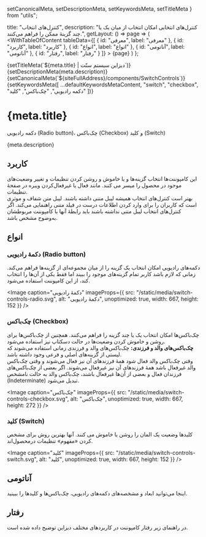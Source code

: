   setCanonicalMeta,
  setDescriptionMeta,
  setKeywordsMeta,
  setTitleMeta
} from "utils";

  title: "کنترل‌های‌ انتخاب",
  description:
    "کنترل‌های انتخابی امکان انتخاب از میان یک یا چند گزینهٔ ممکن را فراهم می‌کنند.",
  getLayout: () => page =>
    (
      <WithTableOfContent
        tableData={[
          { id: "معرفی", label: "معرفی" },
          { id: "کاربرد", label: "کاربرد" },
          { id: "انواع", label: "انواع" },
          { id: "آناتومی", label: "آناتومی" },
          { id: "رفتار", label: "رفتار" }
        ]}
      >
        {page}
      </WithTableOfContent>
    )
};

<Head>
  {setTitleMeta(`${meta.title} | دیزاین سیستم سنّت`)}
  {setDescriptionMeta(meta.description)}
  {setCanonicalMeta(`${siteFullAddress}/components/SwitchControls`)}
  {setKeywordsMeta([
    ...defaultKeywordsMetaContent,
    "switch",
    "checkbox",
    "دکمه رادیویی",
    "چک‌باکس‌",
    "کلید"
  ])}
</Head>

<h1>
  <span>{meta.title}</span>
  <AnchorButton anchorId="معرفی" />
</h1>

<p data-subtitle>
  دکمه‌‌ رادیویی (Radio button)، ‌چک‌باکس‌ (Checkbox) و کلید (Switch)
</p>

<p>{meta.description}</p>

<h2>
  <span>کاربرد</span>
  <AnchorButton anchorId="کاربرد" />
</h2>

<p>
  این کامپوننت‌ها انتخاب گزینه‌ها و یا خاموش و روشن کردن تنظیمات و تغییر
  وضعیت‌های موجود در محصول را میسر می کنند. مانند فعال یا غیرفعال‌کردن ویبره در
  صفحهٔ تنظیمات.
  <br />
  بهتر است کنترل‌های انتخاب همیشه لیبل متنی داشته باشند. لیبل متن شفاف و موثری
  است که کاربران را برای وارد کردن اطلاعات درست در فیلد متنی راهنمایی می‌کند.
  اگر کنترل‌های انتخاب لیبل متنی نداشته باشند باید رابطهٔ آنها با کامپوننت
  مربوطشان به‌وضوح مشخص باشد.
</p>

<Divider spaced />

<h2>
  <span>انواع</span>
  <AnchorButton anchorId="انواع" />
</h2>

<h3>
  <span>دکمهٔ رادیویی (Radio button)</span>
  <AnchorButton anchorId="دکمهٔ رادیویی (Radio button)" />
</h3>

<p>
  دکمه‌های رادیویی امکان انتخاب یک گزینه را از میان مجموعه‌ای از گزینه‌ها فراهم
  می‌کند. زمانی که لازم باشد کاربر تمام گزینه‌های موجود را ببیند اما فقط یکی از
  آن‌ها را انتخاب کند، از این کامپوننت استفاده می‌شود.
</p>

<Image
  caption="دکمهٔ رادیویی"
  imageProps={{
    src: "/static/media/switch-controls-radio.svg",
    alt: "دکمهٔ رادیویی",
    unoptimized: true,
    width: 667,
    height: 152
  }}
/>

<Divider spaced dotted />

<h3>
  <span>چک‌باکس (Checkbox)</span>
  <AnchorButton anchorId="چک‌باکس (Checkbox)" />
</h3>

<p>
  چک‌باکس‌ها امکان انتخاب یک یا چند گزینه را فراهم می‌کنند. همچنین از چک‌باکس‌ها
  برای روشن و خاموش کردن وضعیت‌ها در حالت دسکتاپ نیز استفاده می‌شود.
  <br />
  <strong>چک‌باکس‌های والد و فرزندی:</strong> چک‌باکس‌های والد و فرزندی زمانی
  استفاده می‌شوند که لیستی از گزینه‌های اصلی و فرعی وجود داشته باشد.
  <br />
  وقتی چک‌باکس‌ والد فعال شود همهٔ فرزند‌های آن نیز فعال می‌شوند و وقتی چک‌باکس
  والد غیرفعال باشد همهٔ فرزند‌های آن نیز غیرفعال می‌شوند. اگر بعضی از
  چک‌باکس‌های فرزندان فعال و بعضی از آن‌ها غیرفعال باشند، چک‌باکس‌ والد به حالت
  نامشخص (Indeterminate) تبدیل می‌شود.
</p>

<Image
  caption="چک‌باکس"
  imageProps={{
    src: "/static/media/switch-controls-checkbox.svg",
    alt: "چک‌باکس",
    unoptimized: true,
    width: 667,
    height: 272
  }}
/>

<Divider spaced dotted />

<h3>
  <span>کلید (Switch)</span>
  <AnchorButton anchorId="کلید (Switch)" />
</h3>

<p>
  کلیدها وضعیت یک المان را روشن یا خاموش می کنند. آنها بهترین روش برای مشخص کردن
  «مفهوم» تنظیمات درمحصول‌اند.
</p>

<Image
  caption="کلید"
  imageProps={{
    src: "/static/media/switch-controls-switch.svg",
    alt: "کلید",
    unoptimized: true,
    width: 667,
    height: 152
  }}
/>

<div>
  <p></p>
  <Divider spaced />
</div>

<h2>
  <span>آناتومی</span>
  <AnchorButton anchorId="آناتومی" />
</h2>

<p>
  اینجا می‌توانید ابعاد و مشخصه‌های دکمه‌های رادیویی، چک‌باکس‌ها و کلید‌ها را
  ببینید.
</p>

<div data-columnWrapper>
  <Row>
    <Column all="12" sm="4">
      <div data-column>
        <Anatomy
          caption="دکمهٔ رادیویی"
          imageProps={{
            mainSrc: "/static/media/switch-controls-anatomy-1.svg",
            specSrc: "/static/media/switch-controls-anatomy-1-spec.svg",
            alt: "دکمهٔ رادیویی",
            unoptimized: true,
            width: 200,
            height: 200
          }}
        />
      </div>
    </Column>
    <Column all="12" sm="4">
      <div data-column>
        <Anatomy
          caption="چک‌باکس"
          imageProps={{
            mainSrc: "/static/media/switch-controls-anatomy-2.svg",
            specSrc: "/static/media/switch-controls-anatomy-2-spec.svg",
            alt: "چک‌باکس",
            unoptimized: true,
            width: 200,
            height: 200
          }}
        />
      </div>
    </Column>
    <Column all="12" sm="4">
      <div data-column>
        <Anatomy
          caption="کلید"
          imageProps={{
            mainSrc: "/static/media/switch-controls-anatomy-3.svg",
            specSrc: "/static/media/switch-controls-anatomy-3-spec.svg",
            alt: "کلید",
            unoptimized: true,
            width: 200,
            height: 200
          }}
        />
      </div>
    </Column>
  </Row>
</div>

<div>
  <p></p>
  <Divider spaced />
</div>

<h2>
  <span>رفتار</span>
  <AnchorButton anchorId="رفتار" />
</h2>

<p>
  در راهنمای زیر رفتار کامپوننت در کاربردهای مختلف دیزاین توضیح داده شده است.
</p>

<div data-columnWrapper>
  <Row>
    <Column all="12" sm="6">
      <div data-column>
        <Behaviour
          variant="do"
          caption="از دکمه‌های رادیویی زمانی استفاده کنید که می‌خواهید همهٔ گزینه‌های ممکن را نمایش دهید ولی فقط یک گزینه انتخاب‌شدنی باشد."
          imageProps={{
            src: "/static/media/switch-controls-behaviour-1.svg",
            alt: "از دکمه‌های رادیویی زمانی استفاده کنید که می‌خواهید همهٔ گزینه‌های ممکن را نمایش دهید ولی فقط یک گزینه انتخاب‌شدنی باشد.",
            unoptimized: true,
            width: 422,
            height: 360
          }}
        />
      </div>
    </Column>
    <Column all="12" sm="6">
      <div data-column>
        <Behaviour
          variant="do"
          caption="زمانی که می‌خواهید یک یا چند گزینه انتخاب شود، از چک‌باکس استفاده کنید."
          imageProps={{
            src: "/static/media/switch-controls-behaviour-2.svg",
            alt: "زمانی که می‌خواهید یک یا چند گزینه انتخاب شود، از چک‌باکس استفاده کنید.",
            unoptimized: true,
            width: 422,
            height: 360
          }}
        />
      </div>
    </Column>
    <Column all="12" sm="6">
      <div data-column>
        <Behaviour
          variant="dont"
          caption="اگر صفحه شامل انتخاب‌های مختلفی دربارهٔ یک موضوع مرتبط است که هرکدام می‌توانند فعال یا غیرفعال باشند، از کلید به‌جای چک‌باکس استفاده نکنید."
          imageProps={{
            src: "/static/media/switch-controls-behaviour-3.svg",
            alt: "اگر صفحه شامل انتخاب‌های مختلفی دربارهٔ یک موضوع مرتبط است که هرکدام می‌توانند فعال یا غیرفعال باشند، از کلید به‌جای چک‌باکس استفاده نکنید.",
            unoptimized: true,
            width: 422,
            height: 360
          }}
        />
      </div>
    </Column>
    <Column all="12" sm="6">
      <div data-column>
        <Behaviour
          variant="do"
          caption="برای روشن یا خاموش‌کردن گزینه‌ای در موبایل یا تبلت از کلید استفاده می‌شود."
          imageProps={{
            src: "/static/media/switch-controls-behaviour-4.svg",
            alt: "برای روشن یا خاموش‌کردن گزینه‌ای در موبایل یا تبلت از کلید استفاده می‌شود.",
            unoptimized: true,
            width: 422,
            height: 360
          }}
        />
      </div>
    </Column>
    <Column all="12" sm="6">
      <div data-column>
        <Behaviour
          variant="do"
          caption="برای فعال یا غیرفعال‌کردن آنی یک حالت از کلید استفاده کنید."
          imageProps={{
            src: "/static/media/switch-controls-behaviour-5.svg",
            alt: "برای فعال یا غیرفعال‌کردن آنی یک حالت از کلید استفاده کنید.",
            unoptimized: true,
            width: 422,
            height: 360
          }}
        />
      </div>
    </Column>
    <Column all="12" sm="6">
      <div data-column>
        <Behaviour
          variant="dont"
          caption="برای تغییر حالت یا تنظیمات به‌جای کلید از چک‌باکس استفاده نکنید."
          imageProps={{
            src: "/static/media/switch-controls-behaviour-6.svg",
            alt: "برای تغییر حالت یا تنظیمات به‌جای کلید از چک‌باکس استفاده نکنید.",
            unoptimized: true,
            width: 422,
            height: 360
          }}
        />
      </div>
    </Column>
  </Row>
</div>
